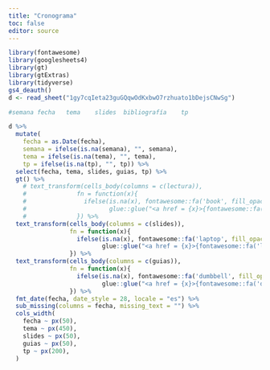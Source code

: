 ```yaml
---
title: "Cronograma"
toc: false
editor: source
---
```


```r
library(fontawesome)
library(googlesheets4)
library(gt)
library(gtExtras)
library(tidyverse)
gs4_deauth()
d <- read_sheet("1gy7cqIeta23guGQqwOdKxbwO7rzhuato1bDejsCNwSg")
```

```r
#semana	fecha	tema	slides	bibliografía	tp

d %>% 
  mutate(
    fecha = as.Date(fecha),
    semana = ifelse(is.na(semana), "", semana),
    tema = ifelse(is.na(tema), "", tema), 
    tp = ifelse(is.na(tp), "", tp)) %>%
  select(fecha, tema, slides, guias, tp) %>% 
  gt() %>%
    # text_transform(cells_body(columns = c(lectura)),
    #              fn = function(x){
    #                ifelse(is.na(x), fontawesome::fa('book', fill_opacity = 0.1), 
    #                       glue::glue("<a href = {x}>{fontawesome::fa('book')}</a>"))
    #              }) %>%
  text_transform(cells_body(columns = c(slides)),
                 fn = function(x){
                   ifelse(is.na(x), fontawesome::fa('laptop', fill_opacity = 0.1), 
                          glue::glue("<a href = {x}>{fontawesome::fa('laptop')}</a>"))
                 }) %>%
  text_transform(cells_body(columns = c(guias)),
                 fn = function(x){
                   ifelse(is.na(x), fontawesome::fa('dumbbell', fill_opacity = 0.1), 
                          glue::glue("<a href = {x}>{fontawesome::fa('dumbbell')}</a>"))
                 }) %>%
  fmt_date(fecha, date_style = 28, locale = "es") %>%
  sub_missing(columns = fecha, missing_text = "") %>% 
  cols_width(
    fecha ~ px(50),
    tema ~ px(450),
    slides ~ px(50),
    guias ~ px(50),
    tp ~ px(200),
  )
```

